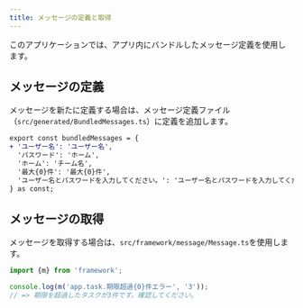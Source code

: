 ```yaml
---
title: メッセージの定義と取得
---
```


このアプリケーションでは、アプリ内にバンドルしたメッセージ定義を使用します。

## メッセージの定義

メッセージを新たに定義する場合は、メッセージ定義ファイル（`src/generated/BundledMessages.ts`）に定義を追加します。

```diff typescript title="BundledMessages.ts"
export const bundledMessages = {
+ 'ユーザー名': 'ユーザー名',
  'パスワード': 'ホーム',
  'ホーム': 'チーム名',
  '最大{0}件': '最大{0}件',
  'ユーザー名とパスワードを入力してください。': 'ユーザー名とパスワードを入力してください。',
} as const;
```

## メッセージの取得

メッセージを取得する場合は、`src/framework/message/Message.ts`を使用します。

```typescript jsx title='メッセージの取得'
import {m} from 'framework';

console.log(m('app.task.期限超過{0}件エラー', '3'));
// => 期限を超過したタスクが3件です。確認してください。
```
